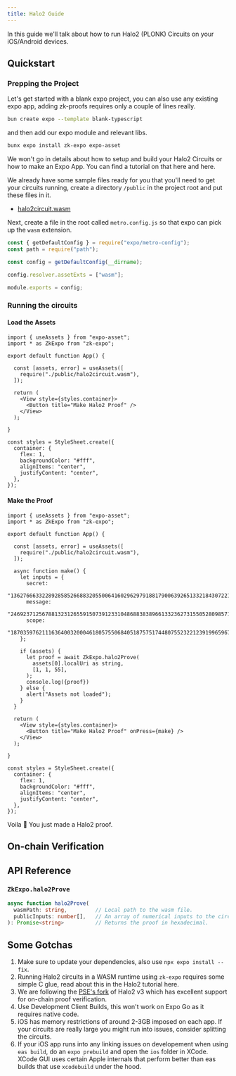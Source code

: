 ```yaml
---
title: Halo2 Guide
---
```



In this guide we'll talk about how to run Halo2 (PLONK) Circuits on your iOS/Android devices.

## Quickstart

### Prepping the Project

Let's get started with a blank expo project, you can also use any existing expo app, adding zk-proofs requires only a couple of lines really.
```bash
bun create expo --template blank-typescript
```

and then add our expo module and relevant libs.
```bash
bunx expo install zk-expo expo-asset
```

We won't go in details about how to setup and build your Halo2 Circuits or how to make an Expo App. You can find a tutorial on that here and here.

We already have some sample files ready for you that you'll need to get your circuits running, create a directory `/public` in the project root and put these files in it.
- [halo2circuit.wasm](/)

Next, create a file in the root called `metro.config.js` so that expo can pick up the `wasm` extension.

```js {6} title="metro.config.js"
const { getDefaultConfig } = require("expo/metro-config");
const path = require("path");

const config = getDefaultConfig(__dirname);

config.resolver.assetExts = ["wasm"];

module.exports = config;
```


### Running the circuits

<Steps>

#### Load the Assets

```tsx {1-2,6-8} title="App.tsx"
import { useAssets } from "expo-asset";
import * as ZkExpo from "zk-expo";

export default function App() {

  const [assets, error] = useAssets([
    require("./public/halo2circuit.wasm"),
  ]);

  return (
    <View style={styles.container}>
      <Button title="Make Halo2 Proof" />
    </View>
  );

}

const styles = StyleSheet.create({
  container: {
    flex: 1,
    backgroundColor: "#fff",
    alignItems: "center",
    justifyContent: "center",
  },
});
```

#### Make the Proof

```tsx {10-29, 33} title="App.tsx"
import { useAssets } from "expo-asset";
import * as ZkExpo from "zk-expo";

export default function App() {

  const [assets, error] = useAssets([
    require("./public/halo2circuit.wasm"),
  ]);

  async function make() {
    let inputs = {
      secret:
        "1362766633228928585266883205500641602962979188179006392651332184307221268928",
      message:
        "246923712567881323126559150739123310486883838966133236273155052809857112023",
      scope:
        "187035976211163640032000461805755068405187575174480755232212391996596767257",
    };

    if (assets) {
      let proof = await ZkExpo.halo2Prove(
        assets[0].localUri as string,
        [1, 1, 55],
      );
      console.log({proof})
    } else {
      alert("Assets not loaded");
    }
  }

  return (
    <View style={styles.container}>
      <Button title="Make Halo2 Proof" onPress={make} />
    </View>
  );

}

const styles = StyleSheet.create({
  container: {
    flex: 1,
    backgroundColor: "#fff",
    alignItems: "center",
    justifyContent: "center",
  },
});
```

Voila 🥳 You just made a Halo2 proof.

</Steps>

## On-chain Verification

## API Reference

### `ZkExpo.halo2Prove`

```ts
async function halo2Prove(
  wasmPath: string,         // Local path to the wasm file.
  publicInputs: number[],   // An array of numerical inputs to the circuit.
): Promise<string>          // Returns the proof in hexadecimal.
```

## Some Gotchas
1. Make sure to update your dependencies, also use `npx expo install --fix`.
1. Running Halo2 circuits in a WASM runtime using `zk-expo` requires some simple C glue, read about this in the Halo2 tutorial here.
2. We are following the [PSE's fork](https://github.com/privacy-scaling-explorations/halo2) of Halo2 v3 which has excellent support for on-chain proof verification.
3. Use Development Client Builds, this won't work on Expo Go as it requires native code.
4. iOS has memory restrictions of around 2-3GB imposed on each app. If your circuits are really large you might run into issues, consider splitting the circuits.
5. If your iOS app runs into any linking issues on developement when using `eas build`, do an `expo prebuild` and open the `ios` folder in XCode. XCode GUI uses certain Apple internals that perform better than eas builds that use `xcodebuild` under the hood.
